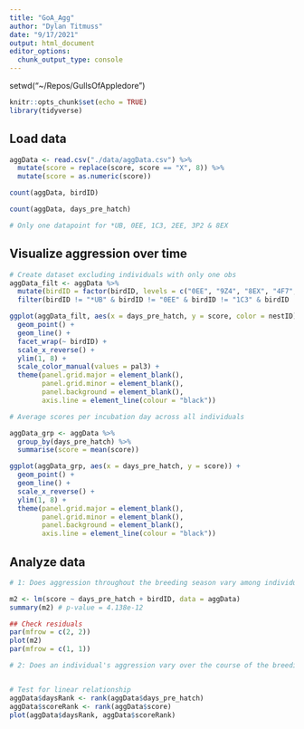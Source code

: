 ```yaml
---
title: "GoA_Agg"
author: "Dylan Titmuss"
date: "9/17/2021"
output: html_document
editor_options: 
  chunk_output_type: console
---
```


setwd("~/Repos/GullsOfAppledore")

```r
knitr::opts_chunk$set(echo = TRUE)
library(tidyverse)
```

## Load data
```r
aggData <- read.csv("./data/aggData.csv") %>%
  mutate(score = replace(score, score == "X", 8)) %>%
  mutate(score = as.numeric(score))

count(aggData, birdID)

count(aggData, days_pre_hatch)

# Only one datapoint for *UB, 0EE, 1C3, 2EE, 3P2 & 8EX
```

## Visualize aggression over time
```r
# Create dataset excluding individuals with only one obs
aggData_filt <- aggData %>%
  mutate(birdID = factor(birdID, levels = c("0EE", "9Z4", "8EX", "4F7", "2EE", "6V4", "0T4", "6HU", "1K9", "9EF", "2E2", "*UB", "0HZ", "2HZ", "1Z5", "5Y3", "0HX", "7JM", "3AP", "9AC", "1HY", "1C3", "7U9", "0AC", "7E6", "3HE", "2M8", "0FU", "3P2", "FED", "1M7", "9JP", "6R3", "4AC"))) %>%
  filter(birdID != "*UB" & birdID != "0EE" & birdID != "1C3" & birdID != "2EE" & birdID != "3P2" & birdID != "8EX")

ggplot(aggData_filt, aes(x = days_pre_hatch, y = score, color = nestID)) +
  geom_point() +
  geom_line() +
  facet_wrap(~ birdID) +
  scale_x_reverse() +
  ylim(1, 8) +
  scale_color_manual(values = pal3) +
  theme(panel.grid.major = element_blank(),
        panel.grid.minor = element_blank(),
        panel.background = element_blank(),
        axis.line = element_line(colour = "black"))

# Average scores per incubation day across all individuals

aggData_grp <- aggData %>%
  group_by(days_pre_hatch) %>%
  summarise(score = mean(score))

ggplot(aggData_grp, aes(x = days_pre_hatch, y = score)) +
  geom_point() +
  geom_line() +
  scale_x_reverse() +
  ylim(1, 8) +
  theme(panel.grid.major = element_blank(),
        panel.grid.minor = element_blank(),
        panel.background = element_blank(),
        axis.line = element_line(colour = "black"))
```

## Analyze data
```r
# 1: Does aggression throughout the breeding season vary among individuals?

m2 <- lm(score ~ days_pre_hatch + birdID, data = aggData)
summary(m2) # p-value = 4.138e-12

## Check residuals
par(mfrow = c(2, 2))
plot(m2)
par(mfrow = c(1, 1))

# 2: Does an individual's aggression vary over the course of the breeding season? (i.e. Is each individual gull's aggression affected by incubation timepoint?) #USE FILT DATA


# Test for linear relationship
aggData$daysRank <- rank(aggData$days_pre_hatch)
aggData$scoreRank <- rank(aggData$score)
plot(aggData$daysRank, aggData$scoreRank)

```
